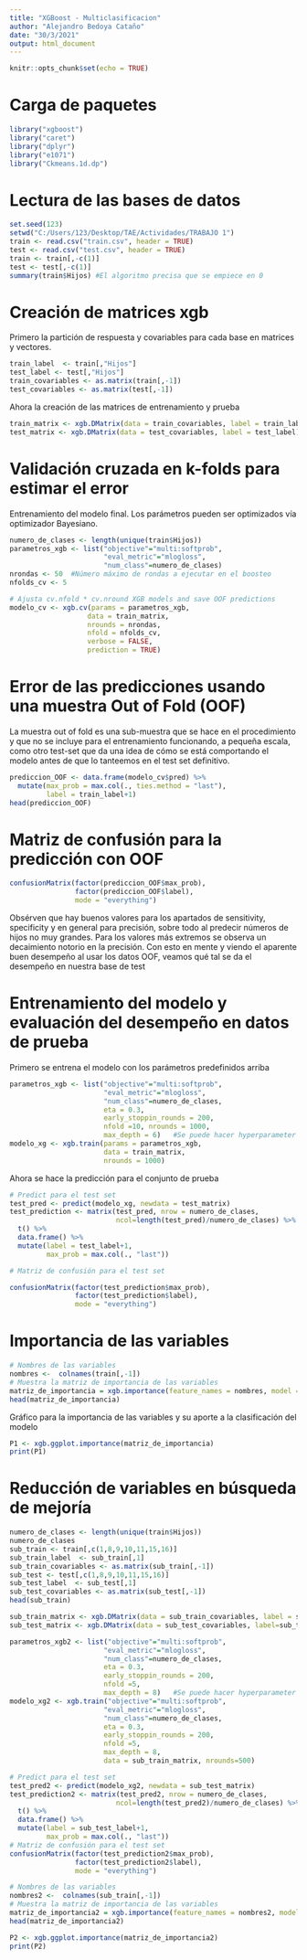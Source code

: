 ```yaml
---
title: "XGBoost - Multiclasificacion"
author: "Alejandro Bedoya Cataño"
date: "30/3/2021"
output: html_document
---
```


```r
knitr::opts_chunk$set(echo = TRUE)
```

# Carga de paquetes

```r
library("xgboost")  
library("caret")    
library("dplyr")    
library("e1071")
library("Ckmeans.1d.dp")
```



# Lectura de las bases de datos

```r
set.seed(123)
setwd("C:/Users/123/Desktop/TAE/Actividades/TRABAJO 1")
train <- read.csv("train.csv", header = TRUE)
test <- read.csv("test.csv", header = TRUE)
train <- train[,-c(1)]
test <- test[,-c(1)]
summary(train$Hijos) #El algoritmo precisa que se empiece en 0
```


# Creación de matrices xgb

Primero la partición de respuesta y covariables para cada base en matrices y vectores.
```r
train_label  <- train[,"Hijos"]
test_label <- test[,"Hijos"]
train_covariables <- as.matrix(train[,-1])
test_covariables <- as.matrix(test[,-1])
```


Ahora la creación de las matrices de entrenamiento y prueba

```r
train_matrix <- xgb.DMatrix(data = train_covariables, label = train_label)
test_matrix <- xgb.DMatrix(data = test_covariables, label = test_label)
```


# Validación cruzada en k-folds para estimar el error

Entrenamiento del modelo final. Los parámetros pueden ser optimizados vía optimizador Bayesiano. 

```r
numero_de_clases <- length(unique(train$Hijos))
parametros_xgb <- list("objective"="multi:softprob",
                       "eval_metric"="mlogloss",
                       "num_class"=numero_de_clases)
nrondas <- 50  #Número máximo de rondas a ejecutar en el boosteo
nfolds_cv <- 5

# Ajusta cv.nfold * cv.nround XGB models and save OOF predictions
modelo_cv <- xgb.cv(params = parametros_xgb,
                   data = train_matrix, 
                   nrounds = nrondas,
                   nfold = nfolds_cv,
                   verbose = FALSE,
                   prediction = TRUE)
```

# Error de las predicciones usando una muestra Out of Fold (OOF)

La muestra out of fold es una sub-muestra que se hace en el procedimiento y que no se incluye para el entrenamiento funcionando, a pequeña escala, como otro test-set que da una idea de cómo se está comportando el modelo antes de que lo tanteemos en el test set definitivo. 


```r
prediccion_OOF <- data.frame(modelo_cv$pred) %>%
  mutate(max_prob = max.col(., ties.method = "last"),
         label = train_label+1)
head(prediccion_OOF)
```

# Matriz de confusión para la predicción con OOF

```r
confusionMatrix(factor(prediccion_OOF$max_prob),
                factor(prediccion_OOF$label),
                mode = "everything")
```


Obsérven que hay buenos valores para los apartados de sensitivity, specificity y en general para precisión, sobre todo al predecir números de hijos no muy grandes. Para los valores más extremos se observa un decaimiento notorio en la precisión. Con esto en mente y viendo el aparente buen desempeño al usar los datos OOF, veamos qué tal se da el desempeño en nuestra base de test

#  Entrenamiento del modelo y evaluación del desempeño en datos de prueba

Primero se entrena el modelo con los parámetros predefinidos arriba 

```r
parametros_xgb <- list("objective"="multi:softprob",
                       "eval_metric"="mlogloss",
                       "num_class"=numero_de_clases,
                       eta = 0.3,
                       early_stoppin_rounds = 200,
                       nfold =10, nrounds = 1000,
                       max_depth = 6)   #Se puede hacer hyperparameter tunning
modelo_xg <- xgb.train(params = parametros_xgb,
                       data = train_matrix,
                       nrounds = 1000)
```

Ahora se hace la predicción para el conjunto de prueba

```r
# Predict para el test set
test_pred <- predict(modelo_xg, newdata = test_matrix)
test_prediction <- matrix(test_pred, nrow = numero_de_clases,
                          ncol=length(test_pred)/numero_de_clases) %>%
  t() %>%
  data.frame() %>%
  mutate(label = test_label+1,
         max_prob = max.col(., "last"))
```

```r
# Matriz de confusión para el test set

confusionMatrix(factor(test_prediction$max_prob),
                factor(test_prediction$label),
                mode = "everything")
```

# Importancia de las variables

```r
# Nombres de las variables
nombres <-  colnames(train[,-1])
# Muestra la matriz de importancia de las variables
matriz_de_importancia = xgb.importance(feature_names = nombres, model = modelo_xg)
head(matriz_de_importancia)
```

Gráfico para la importancia de las variables y su aporte a la clasificación del modelo

```r
P1 <- xgb.ggplot.importance(matriz_de_importancia)
print(P1) 
```


# Reducción de variables en búsqueda de mejoría

```r
numero_de_clases <- length(unique(train$Hijos))
numero_de_clases
sub_train <- train[,c(1,8,9,10,11,15,16)]
sub_train_label  <- sub_train[,1]
sub_train_covariables <- as.matrix(sub_train[,-1])
sub_test <- test[,c(1,8,9,10,11,15,16)]
sub_test_label  <- sub_test[,1]
sub_test_covariables <- as.matrix(sub_test[,-1])
head(sub_train)
```

```r
sub_train_matrix <- xgb.DMatrix(data = sub_train_covariables, label = sub_train_label)
sub_test_matrix <- xgb.DMatrix(data = sub_test_covariables, label=sub_test_label)
```

```r
parametros_xgb2 <- list("objective"="multi:softprob",
                       "eval_metric"="mlogloss",
                       "num_class"=numero_de_clases,
                       eta = 0.3,
                       early_stoppin_rounds = 200,
                       nfold =5,
                       max_depth = 8)   #Se puede hacer hyperparameter tunning
modelo_xg2 <- xgb.train("objective"="multi:softprob",
                       "eval_metric"="mlogloss",
                       "num_class"=numero_de_clases,
                       eta = 0.3,
                       early_stoppin_rounds = 200,
                       nfold =5,
                       max_depth = 8,
                       data = sub_train_matrix, nrounds=500)
```

```r
# Predict para el test set
test_pred2 <- predict(modelo_xg2, newdata = sub_test_matrix)
test_prediction2 <- matrix(test_pred2, nrow = numero_de_clases,
                          ncol=length(test_pred2)/numero_de_clases) %>%
  t() %>%
  data.frame() %>%
  mutate(label = sub_test_label+1,
         max_prob = max.col(., "last"))
# Matriz de confusión para el test set
confusionMatrix(factor(test_prediction2$max_prob),
                factor(test_prediction2$label),
                mode = "everything")
```


```r
# Nombres de las variables
nombres2 <-  colnames(sub_train[,-1])
# Muestra la matriz de importancia de las variables
matriz_de_importancia2 = xgb.importance(feature_names = nombres2, model = modelo_xg2)
head(matriz_de_importancia2)
```

```r
P2 <- xgb.ggplot.importance(matriz_de_importancia2)
print(P2) 
```



